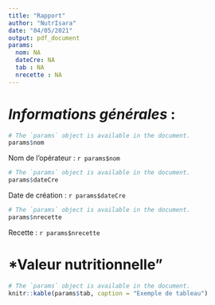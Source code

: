 ```yaml
---
title: "Rapport"
author: "NutrIsara"
date: "04/05/2021"
output: pdf_document
params:
  nom: NA
  dateCre: NA
  tab : NA
  nrecette : NA
---
```


# *Informations générales* :

```r
# The `params` object is available in the document.
params$nom
```
Nom de l'opérateur : `r params$nom`
```r
# The `params` object is available in the document.
params$dateCre
```
Date de création : `r params$dateCre`

```r
# The `params` object is available in the document.
params$nrecette
```
Recette : `r params$nrecette`

# *Valeur nutritionnelle"

```r
# The `params` object is available in the document.
knitr::kable(params$tab, caption = "Exemple de tableau")
```